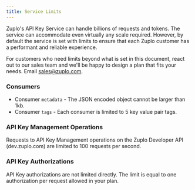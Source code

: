 ```yaml
---
title: Service Limits
---
```


Zuplo's API Key Service can handle billions of requests and tokens. The service
can accommodate even virtually any scale required. However, by default the
service is set with limits to ensure that each Zuplo customer has a performant
and reliable experience.

For customers who need limits beyond what is set in this document, react out to
our sales team and we'll be happy to design a plan that fits your needs. Email
[sales@zuplo.com](mailto:sales@zuplo.com).

### Consumers

- Consumer `metadata` - The JSON encoded object cannot be larger than 1kb.
- Consumer `tags` - Each consumer is limited to 5 key value pair tags.

### API Key Management Operations

Requests to API Key Management operations on the Zuplo Developer API
(dev.zuplo.com) are limited to 100 requests per second.

### API Key Authorizations

API Key authorizations are not limited directly. The limit is equal to one
authorization per request allowed in your plan.
